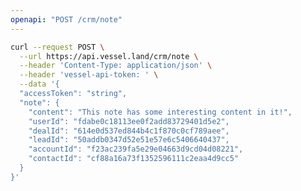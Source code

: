```yaml
---
openapi: "POST /crm/note"
---
```


<RequestExample>

```bash Request
curl --request POST \
  --url https://api.vessel.land/crm/note \
  --header 'Content-Type: application/json' \
  --header 'vessel-api-token: ' \
  --data '{
  "accessToken": "string",
  "note": {
    "content": "This note has some interesting content in it!",
    "userId": "fdabe0c18113ee0f2add83729401d5e2",
    "dealId": "614e0d537ed844b4c1f870c0cf789aee",
    "leadId": "50addb0347d52e51e57e6c5406640437",
    "accountId": "f23ac239fa5e29e04663d9cd04d08221",
    "contactId": "cf88a16a73f1352596111c2eaa4d9cc5"
  }
}'
```

</RequestExample>

